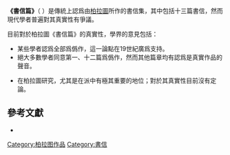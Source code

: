 {{Refimprove|time=2020-07-07T06:02:35+00:00}}
{{柏拉圖對話錄}}
'''《書信篇》'''（{{lang-grc|Ἐπιστολαί}} ''{{lang|grc-Latn|Epistolaí}}''）是傳統上認爲由[[柏拉圖|柏拉圖]]所作的書信集，其中包括十三篇書信，然而現代學者普遍對其真實性有爭議。

目前對於柏拉圖《書信篇》的真實性，學界的意見包括：

*某些學者認爲全部爲僞作，這一論點在19世紀廣爲支持。
*絕大多數學者同意第一、十二篇爲僞作，然而其他篇章均有認爲是真實作品的聲音。
*{{tsl|en|Seventh Letter|第七篇書信}}在柏拉圖研究，尤其是在{{tsl|en|Plato's unwritten doctrines|未成文學說}}派中有極其重要的地位；對於其真實性目前沒有定論。

== 參考文獻 ==
*{{cite web |author1=Plato |author2=Benjamin Jowett (tr.) |title=''Seventh Letter'' |url=http://classics.mit.edu/Plato/seventh_letter.html |website=The Internet Classics Archive |accessdate=2020-07-07 |archive-date=2015-05-02 |archive-url=https://web.archive.org/web/20150502101449/http://classics.mit.edu/Plato/seventh_letter.html |dead-url=no }}

{{philosophy-stub}}

[[Category:柏拉图作品|Category:柏拉图作品]]
[[Category:書信|Category:書信]]